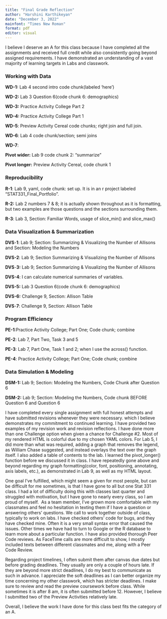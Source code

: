 ```yaml
---
title: "Final Grade Reflection"
author: "Harshini Karthikeyan"
date: "December 3, 2022"
mainfont: "Times New Roman"
format: pdf
editor: visual
---
```


I believe I deserve an A for this class because I have completed all the assignments and received full credit while also consistently going beyond assigned requirements. I have demonstrated an understanding of a vast majority of learning targets in Labs and classwork. 

### Working with Data

**WD-1:** Lab 4 second intro code chunk(labeled 'here') 

**WD-2:** Lab 3 Question 6(code chunk 6: demographics)

**WD-3:** Practice Activity College Part 2

**WD-4:** Practice Activity College Part 1 

**WD-5**: Preview Activity Cereal code chunks; right join and full join. 

**WD-6**: Lab 4 code chunk/section; semi joins

**WD-7**: 

**Pivot wider:** Lab 9 code chunk 2: "summarize"

**Pivot longer:** Preview Activity Cereal, code chunk 1

### Reproducibility

**R-1**: Lab 9, yaml, code chunk: set up. It is in an r project labeled "STAT331_Final_Portfolio".

**R-2:** Lab 2 numbers 7 & 8; it is actually shown throughout as it is formatting, but two examples are those questions and the sections surrounding them. 

**R-3**: Lab 3, Section: Familiar Words, usage of slice_min() and slice_max()

### Data Visualization & Summarization

**DVS**-**1**: Lab 9; Section: Summarizing & Visualizing the Number of Allisons and Section: Modeling the Numbers

**DVS-2**: Lab 9; Section Summarizing & Visualizing the Number of Allisons

**DVS**-**3:** Lab 9; Section Summarizing & Visualizing the Number of Allisons

**DVS-4**: I can calculate numerical summaries of variables.

**DVS-5:** Lab 3 Question 6(code chunk 6: demographics)

**DVS-6:** Challenge 9, Section: Allison Table

**DVS**-**7**: Challenge 9, Section: Allison Table

### Program Efficiency

**PE-1**:Practice Activity College; Part One; Code chunk; combine

**PE-2**: Lab 7, Part Two, Task 3 and 5

**PE-3**: Lab 7, Part One, Task 1 and 2; when I use the across() function.

**PE-4**: Practice Activity College; Part One; Code chunk; combine

### Data Simulation & Modeling

**DSM-1:** Lab 9; Section: Modeling the Numbers, Code Chunk after Question 6

**DSM-2:** Lab 9; Section: Modeling the Numbers, Code chunk BEFORE Question 6 and Question 6

I have completed every single assignment with full honest attempts and have submitted revisions whenever they were necessary. which I believe demonstrates my commitment to continued learning. I have provided two examples of my revision work and revision reflections. I have done more than one Challenge option when given a chance for Challenge #2. Most of my rendered HTML is colorful due to my chosen YAML colors. For Lab 5, I did more than what was required, adding a graph that removes the legend, as William Chase suggested, and instead overlays the text over the graph itself. I also added a table of contents to the lab. I learned the pivot_longer() function before we discussed it in class. I have repeatedly gone above and beyond regarding my graph formatting(color, font, positioning, annotating, axis labels, etc.), as demonstrated in Lab 9, as well as my HTML layout. 

One goal I've fulfilled, which might seem a given for most people, but can be difficult for me sometimes, is that I have gone to all but one Stat 331 class. I had a lot of difficulty doing this with classes last quarter and struggled with motivation, but I have gone to nearly every class, so I am proud of myself.  As a team member, I've grown more comfortable with my classmates and feel no hesitation in texting them if I have a question or answering others' questions. We call to work together outside of class, typically to work on labs. I have checked others' code for bugs, and they have checked mine. Often it is a very small syntax error that caused the issues. Other times we have had to turn to Google or the R database to learn more about a particular function. I have also provided thorough Peer Code reviews. As FaceTime calls are more difficult to show, I mostly included texts between different classmates and me, along with a Peer Code Review.

Regarding project timelines, I often submit them after canvas due dates but before grading deadlines. They usually are only a couple of hours late. If they are beyond more strict deadlines, I do my best to communicate as such in advance. I appreciate the soft deadlines as I can better organize my time concerning my other classwork, which has stricter deadlines. I make sure to review and read the preview coursework before class. While sometimes it is after 8 am, it is often submitted before 12. However, I believe I submitted two of the Preview Activities relatively late. 

Overall, I believe the work I have done for this class best fits the category of an A. 
